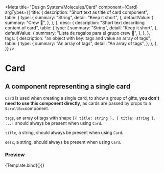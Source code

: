 
<Meta
  title="Design System/Molecules/Card"
  component={Card}
  argTypes={{
    title: {
      description: "Short text as title of card component",
      table: {
        type: {
          summary: "String",
          detail: "Keep it short",
        },
        defaultValue: {
          summary: "Crew 🎉",
        },
      },
    },
    desc: {
      description: "Short text describing content of card",
      table: {
        type: {
          summary: "String",
          detail: "Keep it short",
        },
        defaultValue: {
          summary: "Lista de regalos para el grupo crew 🎉",
        },
      },
    },
    tags: {
      description: "an object with key: tags and value an array of tags",
      table: {
        type: {
          summary: "An array of tags",
          detail: "An array of tags",
        },
      },
    },
  }}
/>

# Card

## A component representing a single card

`Card` is used when creating a single card, to show a group of gifts, **you don't need to use this component directly**, as cards are passed by props to a `ScrollBox`component.

`tags`, an array of tags with shape `[{ title: string }, { title: string }, ...]` should always be present when using `Card`.

`title`, a string, should always be present when using `Card`.

`desc`, a string, should always be present when using `Card`.


### Preview

<Canvas>
  <Story
    name="Card"
    args={{
      title: "Crew 🎉",
      desc: "Lista de regalos para el grupo crew 🎉",
      tags: [
        { title: "Deportes de riesgo" },
        { title: "Libros" },
        // { title: "Deporte" },
      ],
    }}
  >
    {Template.bind({})}
  </Story>
</Canvas>

<ArgsTable story="Card" />
